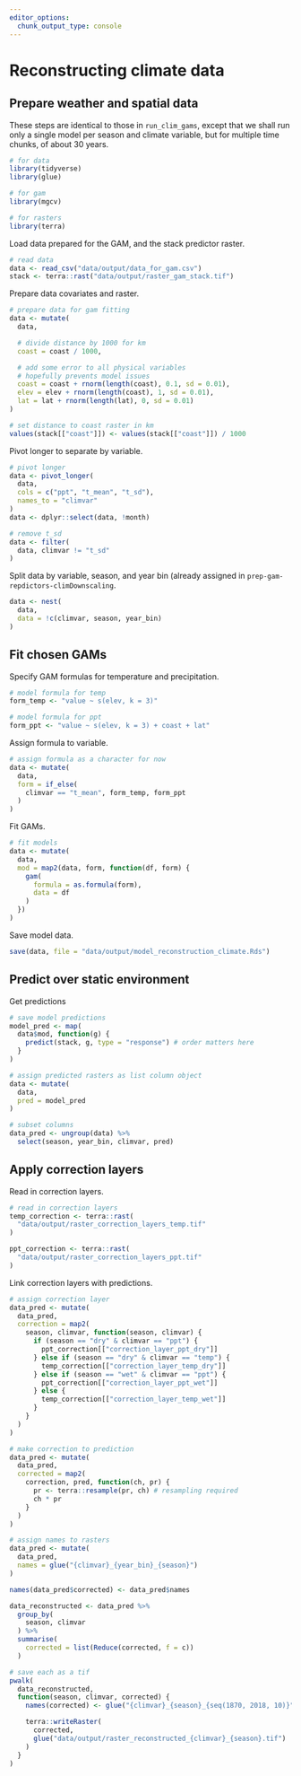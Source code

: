 ```yaml
---
editor_options: 
  chunk_output_type: console
---
```


# Reconstructing climate data

## Prepare weather and spatial data

These steps are identical to those in `run_clim_gams`, except that we shall run only a single model per season and climate variable, but for multiple time chunks, of about 30 years.

```r
# for data
library(tidyverse)
library(glue)

# for gam
library(mgcv)

# for rasters
library(terra)
```

Load data prepared for the GAM, and the stack predictor raster.

```r
# read data
data <- read_csv("data/output/data_for_gam.csv")
stack <- terra::rast("data/output/raster_gam_stack.tif")
```

Prepare data covariates and raster.

```r
# prepare data for gam fitting
data <- mutate(
  data,

  # divide distance by 1000 for km
  coast = coast / 1000,

  # add some error to all physical variables
  # hopefully prevents model issues
  coast = coast + rnorm(length(coast), 0.1, sd = 0.01),
  elev = elev + rnorm(length(coast), 1, sd = 0.01),
  lat = lat + rnorm(length(lat), 0, sd = 0.01)
)

# set distance to coast raster in km
values(stack[["coast"]]) <- values(stack[["coast"]]) / 1000
```

Pivot longer to separate by variable.

```r
# pivot longer
data <- pivot_longer(
  data,
  cols = c("ppt", "t_mean", "t_sd"),
  names_to = "climvar"
)
data <- dplyr::select(data, !month)

# remove t_sd
data <- filter(
  data, climvar != "t_sd"
)
```

Split data by variable, season, and year bin (already assigned in `prep-gam-repdictors-climDownscaling`.

```r
data <- nest(
  data,
  data = !c(climvar, season, year_bin)
)
```

## Fit chosen GAMs

Specify GAM formulas for temperature and precipitation.

```r
# model formula for temp
form_temp <- "value ~ s(elev, k = 3)"

# model formula for ppt
form_ppt <- "value ~ s(elev, k = 3) + coast + lat"
```

Assign formula to variable.

```r
# assign formula as a character for now
data <- mutate(
  data,
  form = if_else(
    climvar == "t_mean", form_temp, form_ppt
  )
)
```

Fit GAMs.

```r
# fit models
data <- mutate(
  data,
  mod = map2(data, form, function(df, form) {
    gam(
      formula = as.formula(form),
      data = df
    )
  })
)
```

Save model data.

```r
save(data, file = "data/output/model_reconstruction_climate.Rds")
```

## Predict over static environment

Get predictions

```r
# save model predictions
model_pred <- map(
  data$mod, function(g) {
    predict(stack, g, type = "response") # order matters here
  }
)
```

```r
# assign predicted rasters as list column object
data <- mutate(
  data,
  pred = model_pred
)
```

```r
# subset columns
data_pred <- ungroup(data) %>%
  select(season, year_bin, climvar, pred)
```

## Apply correction layers

Read in correction layers.

```r
# read in correction layers
temp_correction <- terra::rast(
  "data/output/raster_correction_layers_temp.tif"
)

ppt_correction <- terra::rast(
  "data/output/raster_correction_layers_ppt.tif"
)
```

Link correction layers with predictions.

```r
# assign correction layer
data_pred <- mutate(
  data_pred,
  correction = map2(
    season, climvar, function(season, climvar) {
      if (season == "dry" & climvar == "ppt") {
        ppt_correction[["correction_layer_ppt_dry"]]
      } else if (season == "dry" & climvar == "temp") {
        temp_correction[["correction_layer_temp_dry"]]
      } else if (season == "wet" & climvar == "ppt") {
        ppt_correction[["correction_layer_ppt_wet"]]
      } else {
        temp_correction[["correction_layer_temp_wet"]]
      }
    }
  )
)

# make correction to prediction
data_pred <- mutate(
  data_pred,
  corrected = map2(
    correction, pred, function(ch, pr) {
      pr <- terra::resample(pr, ch) # resampling required
      ch * pr
    }
  )
)

# assign names to rasters
data_pred <- mutate(
  data_pred,
  names = glue("{climvar}_{year_bin}_{season}")
)

names(data_pred$corrected) <- data_pred$names
```

```r
data_reconstructed <- data_pred %>%
  group_by(
    season, climvar
  ) %>%
  summarise(
    corrected = list(Reduce(corrected, f = c))
  )

# save each as a tif
pwalk(
  data_reconstructed,
  function(season, climvar, corrected) {
    names(corrected) <- glue("{climvar}_{season}_{seq(1870, 2018, 10)}")

    terra::writeRaster(
      corrected,
      glue("data/output/raster_reconstructed_{climvar}_{season}.tif")
    )
  }
)
```
